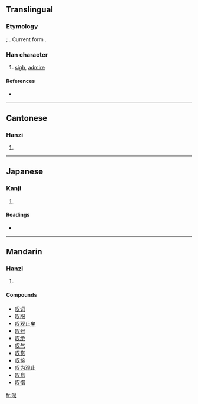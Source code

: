 {{also|嘆|歎}}
==Translingual==
{{zh-forms|叹|[[嘆]] [[歎]]}}
===Etymology===
{{Han simp|嘆|f=|t=又}}; {{Han simp|歎|f=|t=口|f2=欠|t2=又}}.
Current form {{Han compound|口|又}}.

===Han character===
{{Han char|rn=30|rad=口|as=02|sn=5|four=|canj=口水 (RE)}}

# [[sigh]], [[admire]]

====References====
* {{Han ref|kx=0174.091|dkj=03265|dj=0386.050|hdz=10575.040|uh=53F9|ud=21497}}

----

==Cantonese==

===Hanzi===
{{yue-hanzi|jyut=|y=taan3}}

# {{defn|Cantonese}}

----

==Japanese==

===Kanji===
{{ja-kanji|grade=|rs=口02}}

# {{defn|Japanese}}

====Readings====
* {{ja-readings|on=|kun=[[いう]] (iu)}}

----

==Mandarin==

===Hanzi===
{{cmn-hanzi|tra=嘆|pin=[[tàn]] ([[tan4]])|wg=t'an<sup>4</sup>}}

# {{defn|Mandarin}}

====Compounds====
* [[叹词]]
* [[叹服]]
* [[叹观止矣]]
* [[叹号]]
* [[叹绝]]
* [[叹气]]
* [[叹赏]]
* [[叹惋]]
* [[叹为观止]]
* [[叹息]]
* [[叹惜]]

[[fr:叹]]